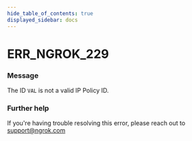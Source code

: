 ```yaml
---
hide_table_of_contents: true
displayed_sidebar: docs
---
```



# ERR_NGROK_229

### Message

The ID `VAL` is not a valid IP Policy ID.

<ErrorDetails error="err_ngrok_229" />

### Further help

If you're having trouble resolving this error, please reach out to [support@ngrok.com](mailto:support@ngrok.com?subject=Help%20with%20ERR_NGROK_229)

